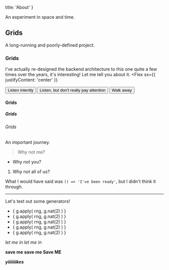 
  title: 'About'
}

An experiment in space and time.

## Grids

A long-running and poorly-defined project.

### Grids

I've actually re-designed the backend architecture to this one quite a few times over the years, it's interesting! Let me tell you about it.
<Flex
  sx={{
    justifyContent: 'center'
  }}
>
  <Button variant='primary'>Listen intently</Button>
  <Button variant='secondary'>Listen, but don't really pay attention</Button>
  <Button variant='muted'>Walk away</Button>
</Flex>


#### Grids
##### Grids
###### Grids
An important journey.
> Why not me?
- Why not you?
1. Why not all of us?

What I would have said was `() => 'I've been ready'`, but I didn't think it through.

---

Let's test out some generators!


<ul>
  <li>
    {
      g.apply(
        rng,
        g.nat(2)
      )
    }
  </li>
    <li>
    {
      g.apply(
        rng,
        g.nat(2)
      )
    }
  </li>
    <li>
    {
      g.apply(
        rng,
        g.nat(2)
      )
    }
  </li>
    <li>
    {
      g.apply(
        rng,
        g.nat(2)
      )
    }
  </li>
    <li>
    {
      g.apply(
        rng,
        g.nat(2)
      )
    }
  </li>
</ul>

_let me in let me in_

**save me save me Save ME**

_**yiiiiiiikes**_

